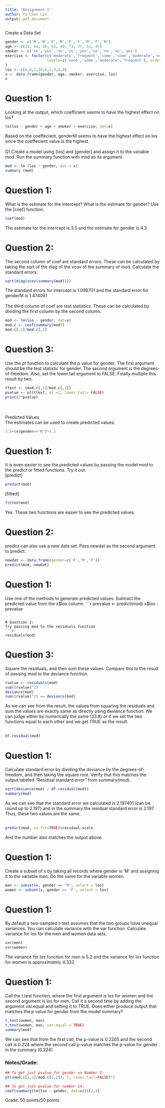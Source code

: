 ```yaml
---
title: "Assignment 1"
author: Ya-Chen Lin
output: pdf_document
---
```

Create a Data Set
```r
gender <- c('M','M','F','M','F','F','M','F','M')
age <- c(34, 64, 38, 63, 40, 73, 27, 51, 47)
smoker <- c('no','yes','no','no','yes','no','no','no','yes')
exercise <- factor(c('moderate','frequent','some','some','moderate','none','none','moderate','moderate'),
                   levels=c('none','some','moderate','frequent'), ordered=TRUE
)
los <- c(4,8,1,10,6,3,9,4,8)
x <- data.frame(gender, age, smoker, exercise, los)
x

```

# Question 1:  
Looking at the output, which coefficient seems to have the highest effect on los? 
```r
lm(los ~ gender + age + smoker + exercise, dat=x)
```
Based on the coeffecient, genderM seems to have the highest effect on los since the coeffecient value is the highest.
<br><br>
Q1.Create a model using [los] and [gender] and assign it to the variable mod. Run the summary function with mod as its argument.

```r
mod <- lm (los ~ gender, dat = x)
summary (mod)
```

    
# Question 1:      
What is the estimate for the intercept? What is the estimate for gender? Use the [coef] function.
```r
coef(mod)
```
The estimate for the intercept is 3.5 and the estimate for gender is 4.3.

# Question 2:       
The second column of coef are standard errors. These can be calculated by taking the sqrt of the diag of the vcov of the summary of mod. Calculate the standard errors.
```r
sqrt(diag(vcov(summary(mod))))
```
The standard errors for intercept is 1.098701 and the standard error for genderM is 1.474061
<br><br>
The third column of coef are test statistics. These can be calculated by dividing the first column by the second column.
```r
mod <- lm(los ~ gender, dat=x)
mod.c <- coef(summary(mod))
mod.c[,1]/mod.c[,2]
```

# Question 3:      
Use the pt function to calculate the p value for gender. The first argument should be the test statistic for gender. The second argument is the degrees-of-freedom. Also, set the lower.tail argument to FALSE. Finally multiple this result by two.
```r
ttest <- (mod.c[,1]/mod.c[,2])
pvalue <- pt(ttest, df =7, lower.tail= FALSE)
print(2*pvalue)
```
<br><br>
Predicted Values  
The estimates can be used to create predicted values.
```r
3.5+(x$gender=='M')*4.3
```

# Question 1:      
It is even easier to see the predicted values by passing the model mod to the predict or fitted functions. Try it out.   
[predict]
```r
predict(mod)
```
[fitted]
```r
fitted(mod)
```
Yes. These two functions are easier to see the predicted values.

# Question 2:      
predict can also use a new data set. Pass newdat as the second argument to predict.
```r
newdat <- data.frame(gender=c('F','M','F'))
predict(mod, newdat)
```

# Question 1:      
Use one of the methods to generate predicted values. Subtract the predicted value from the x$los column.
```r
prevalue <- predict(mod)
x$los - prevalue
```

# Question 2:      
Try passing mod to the residuals function
```r
residuals(mod)
```

# Question 3:      
Square the residuals, and then sum these values. Compare this to the result of passing mod to the deviance function.

```r
rvalue <- residuals(mod)
sum((rvalue)^2)
deviance(mod)
sum((rvalue)^2) == deviance(mod)
```
As we can see from the result, the values from squaring the residuals and sum the values are exactly same as directly using deviance function. We can judge either by numerically the same (33.8) or if we set the two functions equal to each other and we get TRUE as the result.
<br><br>
```r
df.residual(mod)
```

# Question 1:      
Calculate standard error by dividing the deviance by the degrees-of-freedom, and then taking the square root. Verify that this matches the output labeled "Residual standard error" from summary(mod).
```r
sqrt(deviance(mod) / df.residual(mod))
summary(mod)
```
As we can see that the standard error we calculated is 2.197401 (can be round up to 2.197) and in the summary the residual standard error is 2.197. Thus, these two values are the same.
<br><br>
```r
predict(mod, se.fit=TRUE)$residual.scale
```
And the number also matches the output above.

# Question 1:      
Create a subset of x by taking all records where gender is 'M' and assigning it to the variable men. Do the same for the variable women.
```r
men <- subset(x, gender == "M", select = los)
women <- subset(x, gender == 'F', select = los)
```

# Question 1:  
By default a two-sampled t-test assumes that the two groups have unequal variances. You can calculate variance with the var function. Calculate variance for los for the men and women data sets.  
```r
var(men)
var(women)
```
The variance for los function for men is 5.2 and the variance for los function for women is approximately 4.333

# Question 1:  
Call the t.test function, where the first argument is los for women and the second argument is los for men. Call it a second time by adding the argument var.equal and setting it to TRUE. Does either produce output that matches the p value for gender from the model summary?
```r
t.test(women, men)
t.test(women, men, var.equal = TRUE)
summary(mod)
```

We can see that from the first call, the p-value is 0.2205 and the second  call is 0.224 where the second call p-value matches the p-value for gender in the summary (0.224) 

### Notes/Grade:

```r
## To get just pvalue for gender on Number 5:
pt((mod.c[2,1]/mod.c[2,2]), 7, lower.tail=FALSE)*2

## To get just pvalue for number 14:
coef(summary(lm(los ~ gender, dat=x)))[2,4]
```

Grade:
50 points/50 points